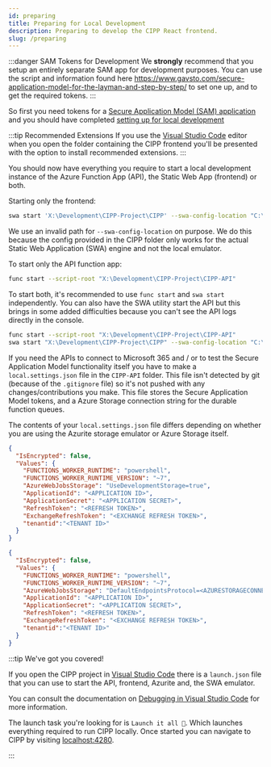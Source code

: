 ```yaml
---
id: preparing
title: Preparing for Local Development
description: Preparing to develop the CIPP React frontend.
slug: /preparing
---
```




:::danger SAM Tokens for Development
We **strongly** recommend that you setup an entirely separate SAM app for development purposes. You can use the script and information found here https://www.gavsto.com/secure-application-model-for-the-layman-and-step-by-step/ to set one up, and to get the required tokens.
:::

So first you need tokens for a [Secure Application Model (SAM) application](../../user/gettingstarted/prerequisites/) and you should have completed [setting up for local development](/docs/dev/settingup)

:::tip Recommended Extensions
If you use the [Visual Studio Code](https://code.visualstudio.com/) editor when you open the folder containing the CIPP frontend you'll be presented with the option to install recommended extensions.
:::

You should now have everything you require to start a local development instance of the Azure Function App (API), the Static Web App (frontend) or both.

Starting only the frontend:

```sh
swa start 'X:\Development\CIPP-Project\CIPP' --swa-config-location "C:\DoesntExist"
```

We use an invalid path for `--swa-config-location` on purpose. We do this because the config provided in the CIPP folder only works for the actual Static Web Application (SWA) engine and not the local emulator.

To start only the API function app:

```sh
func start --script-root "X:\Development\CIPP-Project\CIPP-API"
```

To start both, it's recommended to use `func start` and `swa start` independently. You can also have the SWA utility start the API but this brings in some added difficulties because you can't see the API logs directly in the console.

```sh
func start --script-root "X:\Development\CIPP-Project\CIPP-API"
swa start "X:\Development\CIPP-Project\CIPP" --swa-config-location "C:\DoesntExist" --api-location http://localhost:7071/
```

If you need the APIs to connect to Microsoft 365 and / or to test the Secure Application Model functionality itself you have to make a `local.settings.json` file in the `CIPP-API` folder. This file isn't detected by git (because of the `.gitignore` file) so it's not pushed with any changes/contributions you make. This file stores the Secure Application Model tokens, and a Azure Storage connection string for the durable function queues.

The contents of your `local.settings.json` file differs depending on whether you are using the Azurite storage emulator or Azure Storage itself.

<Tabs>
  <TabItem value="azurite" label="Azurite">

```JSON
{
  "IsEncrypted": false,
  "Values": {
    "FUNCTIONS_WORKER_RUNTIME": "powershell",
    "FUNCTIONS_WORKER_RUNTIME_VERSION": "~7",
    "AzureWebJobsStorage": "UseDevelopmentStorage=true",
    "ApplicationId": "<APPLICATION ID>",
    "ApplicationSecret": "<APPLICATION SECRET>",
    "RefreshToken": "<REFRESH TOKEN>",
    "ExchangeRefreshToken": "<EXCHANGE REFRESH TOKEN>",
    "tenantid":"<TENANT ID>"
  }
}
```

  </TabItem>
  <TabItem value="azurestorage" label="Azure Storage">

```JSON
{
  "IsEncrypted": false,
  "Values": {
    "FUNCTIONS_WORKER_RUNTIME": "powershell",
    "FUNCTIONS_WORKER_RUNTIME_VERSION": "~7",
    "AzureWebJobsStorage": "DefaultEndpointsProtocol=<AZURESTORAGECONNECTIONSTRING>",
    "ApplicationId": "<APPLICATION ID>",
    "ApplicationSecret": "<APPLICATION SECRET>",
    "RefreshToken": "<REFRESH TOKEN>",
    "ExchangeRefreshToken": "<EXCHANGE REFRESH TOKEN>",
    "tenantid":"<TENANT ID>"
  }
}
```

  </TabItem>
</Tabs>

:::tip We've got you covered!

If you open the CIPP project in [Visual Studio Code](https://code.visualstudio.com/) there is a `launch.json` file that you can use to start the API, frontend, Azurite and, the SWA emulator.

You can consult the documentation on [Debugging in Visual Studio Code](https://code.visualstudio.com/docs/editor/debugging) for more information.

The launch task you're looking for is `Launch it all 🚀`. Which launches everything required to run CIPP locally. Once started you can navigate to CIPP by visiting [localhost:4280](https://localhost:4280/).

:::
